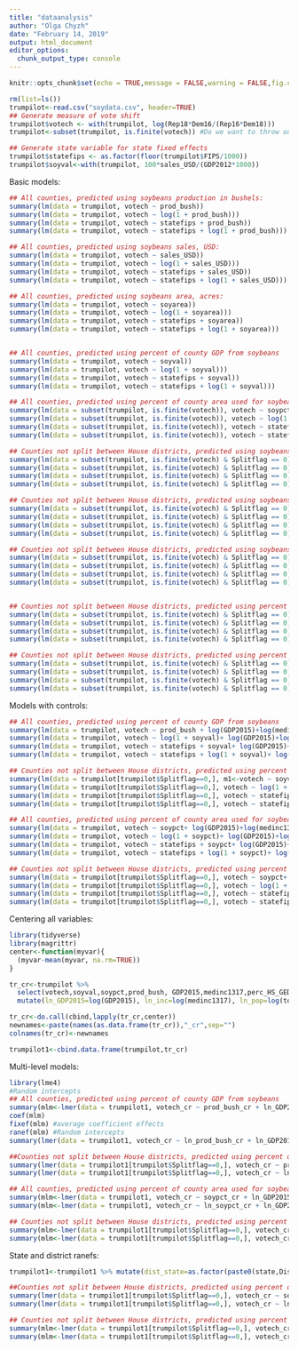 ```yaml
---
title: "dataanalysis"
author: "Olga Chyzh"
date: "February 14, 2019"
output: html_document
editor_options: 
  chunk_output_type: console
---
```

```r
knitr::opts_chunk$set(echo = TRUE,message = FALSE,warning = FALSE,fig.cap = "...")
```

```r
rm(list=ls())
trumpilot<-read.csv("soydata.csv", header=TRUE)
## Generate measure of vote shift
trumpilot$votech <- with(trumpilot, log(Rep18*Dem16/(Rep16*Dem18)))
trumpilot<-subset(trumpilot, is.finite(votech)) #Do we want to throw out all cases in which a major party candidate ran unopposed by the other major party candidate?

## Generate state variable for state fixed effects
trumpilot$statefips <- as.factor(floor(trumpilot$FIPS/1000))
trumpilot$soyval<-with(trumpilot, 100*sales_USD/(GDP2012*1000))


```

Basic models:
```r

## All counties, predicted using soybeans production in bushels:
summary(lm(data = trumpilot, votech ~ prod_bush))
summary(lm(data = trumpilot, votech ~ log(1 + prod_bush)))
summary(lm(data = trumpilot, votech ~ statefips + prod_bush))
summary(lm(data = trumpilot, votech ~ statefips + log(1 + prod_bush)))

## All counties, predicted using soybeans sales, USD:
summary(lm(data = trumpilot, votech ~ sales_USD))
summary(lm(data = trumpilot, votech ~ log(1 + sales_USD)))
summary(lm(data = trumpilot, votech ~ statefips + sales_USD))
summary(lm(data = trumpilot, votech ~ statefips + log(1 + sales_USD)))

## All counties, predicted using soybeans area, acres:
summary(lm(data = trumpilot, votech ~ soyarea))
summary(lm(data = trumpilot, votech ~ log(1 + soyarea)))
summary(lm(data = trumpilot, votech ~ statefips + soyarea))
summary(lm(data = trumpilot, votech ~ statefips + log(1 + soyarea)))


## All counties, predicted using percent of county GDP from soybeans
summary(lm(data = trumpilot, votech ~ soyval))
summary(lm(data = trumpilot, votech ~ log(1 + soyval)))
summary(lm(data = trumpilot, votech ~ statefips + soyval))
summary(lm(data = trumpilot, votech ~ statefips + log(1 + soyval)))

## All counties, predicted using percent of county area used for soybean planting
summary(lm(data = subset(trumpilot, is.finite(votech)), votech ~ soypct))
summary(lm(data = subset(trumpilot, is.finite(votech)), votech ~ log(1 + soypct)))
summary(lm(data = subset(trumpilot, is.finite(votech)), votech ~ statefips + soypct))
summary(lm(data = subset(trumpilot, is.finite(votech)), votech ~ statefips + log(1 + soypct)))

## Counties not split between House districts, predicted using soybeans production in bushels:
summary(lm(data = subset(trumpilot, is.finite(votech) & Splitflag == 0), votech ~ prod_bush))
summary(lm(data = subset(trumpilot, is.finite(votech) & Splitflag == 0), votech ~ log(1 + prod_bush)))
summary(lm(data = subset(trumpilot, is.finite(votech) & Splitflag == 0), votech ~ statefips + prod_bush))
summary(lm(data = subset(trumpilot, is.finite(votech) & Splitflag == 0), votech ~ statefips + log(1 + prod_bush)))

## Counties not split between House districts, predicted using soybeans sales, USD:
summary(lm(data = subset(trumpilot, is.finite(votech) & Splitflag == 0), votech ~ sales_USD))
summary(lm(data = subset(trumpilot, is.finite(votech) & Splitflag == 0), votech ~ log(1 + sales_USD)))
summary(lm(data = subset(trumpilot, is.finite(votech) & Splitflag == 0), votech ~ statefips + sales_USD))
summary(lm(data = subset(trumpilot, is.finite(votech) & Splitflag == 0), votech ~ statefips + log(1 + sales_USD)))

## Counties not split between House districts, predicted using soybeans area, acres:
summary(lm(data = subset(trumpilot, is.finite(votech) & Splitflag == 0), votech ~ sales_USD))
summary(lm(data = subset(trumpilot, is.finite(votech) & Splitflag == 0), votech ~ log(1 + sales_USD)))
summary(lm(data = subset(trumpilot, is.finite(votech) & Splitflag == 0), votech ~ statefips + sales_USD))
summary(lm(data = subset(trumpilot, is.finite(votech) & Splitflag == 0), votech ~ statefips + log(1 + sales_USD)))


## Counties not split between House districts, predicted using percent of county GDP from soybeans
summary(lm(data = subset(trumpilot, is.finite(votech) & Splitflag == 0), votech ~ soyval))
summary(lm(data = subset(trumpilot, is.finite(votech) & Splitflag == 0), votech ~ log(1 + soyval)))
summary(lm(data = subset(trumpilot, is.finite(votech) & Splitflag == 0), votech ~ statefips + soyval))
summary(lm(data = subset(trumpilot, is.finite(votech) & Splitflag == 0), votech ~ statefips + log(1 + soyval)))

## Counties not split between House districts, predicted using percent of county area used for soybean planting
summary(lm(data = subset(trumpilot, is.finite(votech) & Splitflag == 0), votech ~ soypct))
summary(lm(data = subset(trumpilot, is.finite(votech) & Splitflag == 0), votech ~ log(1 + soypct)))
summary(lm(data = subset(trumpilot, is.finite(votech) & Splitflag == 0), votech ~ statefips + soypct))
summary(lm(data = subset(trumpilot, is.finite(votech) & Splitflag == 0), votech ~ statefips + log(1 + soypct)))

```

Models with controls:
```r
## All counties, predicted using percent of county GDP from soybeans
summary(lm(data = trumpilot, votech ~ prod_bush + log(GDP2015)+log(medinc1317)+perc_HS_GED+log(totpop1317)+urb2010+perclatino1317+trumpmarg))
summary(lm(data = trumpilot, votech ~ log(1 + soyval)+ log(GDP2015)+log(medinc1317)+perc_HS_GED+log(totpop1317)+urb2010+perclatino1317+trumpmarg))
summary(lm(data = trumpilot, votech ~ statefips + soyval+ log(GDP2015)+log(medinc1317)+perc_HS_GED+log(totpop1317)+urb2010+perclatino1317+trumpmarg))
summary(lm(data = trumpilot, votech ~ statefips + log(1 + soyval)+ log(GDP2015)+log(medinc1317)+perc_HS_GED+log(totpop1317)+urb2010+perclatino1317+trumpmarg))

## Counties not split between House districts, predicted using percent of county GDP from soybeans
summary(lm(data = trumpilot[trumpilot$Splitflag==0,], m1<-votech ~ soyval + log(GDP2015)+log(medinc1317)+perc_HS_GED+log(totpop1317)+urb2010+perclatino1317+trumpmarg))
summary(lm(data = trumpilot[trumpilot$Splitflag==0,], votech ~ log(1 + soyval)+ log(GDP2015)+log(medinc1317)+perc_HS_GED+log(totpop1317)+urb2010+perclatino1317+trumpmarg))
summary(lm(data = trumpilot[trumpilot$Splitflag==0,], votech ~ statefips + soyval+ log(GDP2015)+log(medinc1317)+perc_HS_GED+log(totpop1317)+urb2010+perclatino1317+trumpmarg))
summary(lm(data = trumpilot[trumpilot$Splitflag==0,], votech ~ statefips + log(1 + soyval)+ log(GDP2015)+log(medinc1317)+perc_HS_GED+log(totpop1317)+urb2010+perclatino1317+trumpmarg))

## All counties, predicted using percent of county area used for soybean planting
summary(lm(data = trumpilot, votech ~ soypct+ log(GDP2015)+log(medinc1317)+perc_HS_GED+log(totpop1317)+urb2010+perclatino1317+trumpmarg))
summary(lm(data = trumpilot, votech ~ log(1 + soypct)+ log(GDP2015)+log(medinc1317)+perc_HS_GED+log(totpop1317)+urb2010+perclatino1317+trumpmarg))
summary(lm(data = trumpilot, votech ~ statefips + soypct+ log(GDP2015)+log(medinc1317)+perc_HS_GED+log(totpop1317)+urb2010+perclatino1317+trumpmarg))
summary(lm(data = trumpilot, votech ~ statefips + log(1 + soypct)+ log(GDP2015)+log(medinc1317)+perc_HS_GED+log(totpop1317)+urb2010+perclatino1317+trumpmarg))

## Counties not split between House districts, predicted using percent of county area used for soybean planting
summary(lm(data = trumpilot[trumpilot$Splitflag==0,], votech ~ soypct+ log(GDP2015)+log(medinc1317)+perc_HS_GED+log(totpop1317)+urb2010+perclatino1317+trumpmarg))
summary(lm(data = trumpilot[trumpilot$Splitflag==0,], votech ~ log(1 + soypct)+ log(GDP2015)+log(medinc1317)+perc_HS_GED+log(totpop1317)+urb2010+perclatino1317+trumpmarg))
summary(lm(data = trumpilot[trumpilot$Splitflag==0,], votech ~ statefips + soypct+ log(GDP2015)+log(medinc1317)+perc_HS_GED+log(totpop1317)+urb2010+perclatino1317+trumpmarg))
summary(lm(data = trumpilot[trumpilot$Splitflag==0,], votech ~ statefips + log(1 + soypct)+ log(GDP2015)+log(medinc1317)+perc_HS_GED+log(totpop1317)+urb2010+perclatino1317+trumpmarg))


```

Centering all variables:
```r
library(tidyverse)
library(magrittr)
center<-function(myvar){
  (myvar-mean(myvar, na.rm=TRUE))
}

tr_cr<-trumpilot %>% 
  select(votech,soyval,soypct,prod_bush, GDP2015,medinc1317,perc_HS_GED, totpop1317,urb2010,perclatino1317,trumpmarg)  %>% 
  mutate(ln_GDP2015=log(GDP2015), ln_inc=log(medinc1317), ln_pop=log(totpop1317), ln_soyval=log(soyval+1), ln_soypct=log(soypct+1), ln_prod_bush=log(prod_bush+1)) 

tr_cr<-do.call(cbind,lapply(tr_cr,center))
newnames<-paste(names(as.data.frame(tr_cr)),"_cr",sep="")
colnames(tr_cr)<-newnames

trumpilot1<-cbind.data.frame(trumpilot,tr_cr)

```


Multi-level models:
```r
library(lme4)
#Random intercepts
## All counties, predicted using percent of county GDP from soybeans
summary(mlm<-lmer(data = trumpilot1, votech_cr ~ prod_bush_cr + ln_GDP2015_cr+ln_inc_cr+perc_HS_GED_cr+totpop1317_cr+urb2010_cr+perclatino1317_cr+trumpmarg_cr + (1  | statefips)))
coef(mlm)
fixef(mlm) #average coefficient effects
ranef(mlm) #Random intercepts
summary(lmer(data = trumpilot1, votech_cr ~ ln_prod_bush_cr + ln_GDP2015_cr+ln_inc_cr+perc_HS_GED_cr+totpop1317_cr+urb2010_cr+perclatino1317_cr+trumpmarg_cr + (1 | statefips)))

##Counties not split between House districts, predicted using percent of county GDP from soybeans
summary(lmer(data = trumpilot1[trumpilot$Splitflag==0,], votech_cr ~ prod_bush_cr + ln_GDP2015_cr+ln_inc_cr+perc_HS_GED_cr+totpop1317_cr+urb2010_cr+perclatino1317_cr+trumpmarg_cr + (1 | statefips)))
summary(lmer(data = trumpilot1[trumpilot$Splitflag==0,], votech_cr ~ ln_soyval12_cr +ln_GDP2015_cr+ln_inc_cr+perc_HS_GED_cr+totpop1317_cr+urb2010_cr+perclatino1317_cr+trumpmarg_cr + (1 | statefips)))

## All counties, predicted using percent of county area used for soybean planting
summary(mlm<-lmer(data = trumpilot1, votech_cr ~ soypct_cr + ln_GDP2015_cr+ln_inc_cr+perc_HS_GED_cr+totpop1317_cr+urb2010_cr+perclatino1317_cr+trumpmarg_cr + (1 | statefips)))
summary(mlm<-lmer(data = trumpilot1, votech_cr ~ ln_soypct_cr + ln_GDP2015_cr+ln_inc_cr+perc_HS_GED_cr+totpop1317_cr+urb2010_cr+perclatino1317_cr+trumpmarg_cr + (1 | statefips)))

## Counties not split between House districts, predicted using percent of county area used for soybean planting
summary(mlm<-lmer(data = trumpilot1[trumpilot$Splitflag==0,], votech_cr ~ soypct_cr + ln_GDP2015_cr+ln_inc_cr+totpop1317_cr+urb2010_cr+perclatino1317_cr+trumpmarg_cr + (1 | statefips)))
summary(mlm<-lmer(data = trumpilot1[trumpilot$Splitflag==0,], votech_cr ~ ln_soypct_cr + ln_GDP2015_cr+ln_inc_cr+totpop1317_cr+urb2010_cr+perclatino1317_cr+trumpmarg_cr + (1 | statefips)))

```

State and district ranefs:
```r
trumpilot1<-trumpilot1 %>% mutate(dist_state=as.factor(paste0(state,Dist)))

##Counties not split between House districts, predicted using percent of county GDP from soybeans
summary(lmer(data = trumpilot1[trumpilot$Splitflag==0,], votech_cr ~ soyval12_cr + ln_GDP2015_cr+ln_inc_cr+perc_HS_GED_cr+totpop1317_cr+urb2010_cr+perclatino1317_cr+trumpmarg_cr + (1 | statefips)+ (1 | dist_state)))
summary(lmer(data = trumpilot1[trumpilot$Splitflag==0,], votech_cr ~ ln_soyval12_cr +ln_GDP2015_cr+ln_inc_cr+perc_HS_GED_cr+totpop1317_cr+urb2010_cr+perclatino1317_cr+trumpmarg_cr + (1 | statefips)+ (1 | dist_state)))

## Counties not split between House districts, predicted using percent of county area used for soybean planting
summary(mlm<-lmer(data = trumpilot1[trumpilot$Splitflag==0,], votech_cr ~ soypct_cr + ln_GDP2015_cr+ln_inc_cr+totpop1317_cr+urb2010_cr+perclatino1317_cr+trumpmarg_cr + (1 | dist_state)))
summary(mlm<-lmer(data = trumpilot1[trumpilot$Splitflag==0,], votech_cr ~ ln_soypct_cr + ln_GDP2015_cr+ln_inc_cr+totpop1317_cr+urb2010_cr+perclatino1317_cr+trumpmarg_cr + (1 | dist_state)))

```


